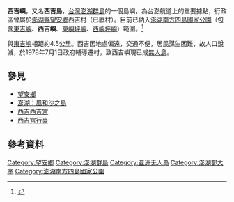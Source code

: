 {{Infobox islands
| name             = 西吉嶼
| native name      = 西吉嶼、西吉島
| native name link = 
| etymology        = 
| image name       = 
| image size       = 
| image caption    = 
| image alt        = 
| locator map      = {{澎湖群島主要島嶼位置圖}}
| map              = Taiwan
| map_alt          = 
| map_width        = 
| map_caption      = 西吉嶼在[[台灣|台灣]]的位置
| map_relief       = 
| label            = 
| label_position   = 
| coordinates      = {{coord|23|14|56.40|N|119|36|56.23|E|display=inline,title|type:isle}}
| location         = [[東亞|東亞]]
| archipelago      = [[東亞島弧|東亞島弧]][[澎湖群島|澎湖群島]]
| waterbody        = [[太平洋|太平洋]][[台灣海峽|台灣海峽]]
| total islands    = 
| major islands    =
| area km2         = 0.8978<ref>{{Cite web |url=https://www.penghu-nsa.gov.tw/AboutUs/A04.htm |title=澎湖國家風景區管理處 島嶼簡述 |accessdate=2020-06-27 |archive-date=2020-06-28 |archive-url=https://web.archive.org/web/20200628204142/https://www.penghu-nsa.gov.tw/AboutUs/A04.htm |dead-url=yes }}</ref>
| area ha          = 
| length km        = 
| width km         = 
| coastline km     = 
| elevation m      = 
| highest mount    = 
| country          = {{ROC}}
| country admin divisions title 1    = [[縣_(中華民國)|縣]]
| country admin divisions 1          = [[澎湖縣|澎湖縣]]
| country admin divisions title 2    = [[鄉_(中華民國)|鄉]]
| country admin divisions 2          = [[望安鄉|望安鄉]]
| country admin divisions title 3    = [[村里|村]]
| country admin divisions 3          = 
| country capital type               = 
| country capital                    = 
| country largest city type          = 
| country largest city               = 
| country capital and largest city   = 
| country largest city population    = 
| country leader title               = 
| country leader name                = 
| demonym          = 
| population       = 
| population as of = 
| population footnotes = 
| density km2      = 
| ethnic groups    = 
}}
{{Location map+|Taiwan|width=200|float=right|caption=西吉位置圖|places=
  {{Location map~|Taiwan|lat_deg=23|lat_min=30|lon_deg=119|lon_min=33|position=left|background=|label=馬公}}
  {{Location map~|Taiwan|lat_deg=23|lat_min=15|lon_deg=119|lon_min=45|position=left|background=|label=西吉}}
  {{Location map~|Taiwan|lat_deg=22|lat_min=59|lon_deg=120|lon_min=9|position=right|background=|label=安平港}}
}}

'''西吉嶼'''，又名'''西吉島'''，[[台灣|台灣]][[澎湖群島|澎湖群島]]的一個島嶼，為台澎航道上的重要據點，行政區曾屬於[[澎湖縣|澎湖縣]][[望安鄉|望安鄉]]西吉村（已廢村）。目前已納入[[澎湖南方四島國家公園|澎湖南方四島國家公園]]（包含[[東吉嶼|東吉嶼]]、'''西吉嶼'''、[[東嶼坪嶼|東嶼坪嶼]]、[[西嶼坪嶼|西嶼坪嶼]]）範圍。<ref>{{cite web |title=西吉嶼 |url=https://www.marine.gov.tw/%E9%81%8A%E6%86%A9%E8%B3%87%E8%A8%8A/%E5%90%84%E5%B3%B6%E9%81%8A%E7%A8%8B/%E8%A5%BF%E5%90%89%E5%B6%BC |website=海洋國家公園管理處 |access-date=2020-03-25 |archive-date=2020-12-04 |archive-url=https://web.archive.org/web/20201204174409/https://www.marine.gov.tw/%E9%81%8A%E6%86%A9%E8%B3%87%E8%A8%8A/%E5%90%84%E5%B3%B6%E9%81%8A%E7%A8%8B/%E8%A5%BF%E5%90%89%E5%B6%BC |dead-url=no }}</ref>

與[[東吉嶼|東吉嶼]]相距約4.5公里。西吉因地處偏遠，交通不便，居民謀生困難，故人口銳減，於1978年7月1日政府輔導遷村，致西吉嶼現已成[[無人島|無人島]]。

== 參見 ==
*[[望安鄉|望安鄉]]
*[[澎湖：風和沙之島|澎湖：風和沙之島]]
*[[西吉西吉宮|西吉西吉宮]]
*[[西吉宮行臺|西吉宮行臺]]

== 參考資料 ==
{{reflist}}

{{澎湖郡}}
{{台灣地景}}
{{中華民國島嶼}}
[[Category:望安鄉|Category:望安鄉]]
[[Category:澎湖群島|Category:澎湖群島]]
[[Category:亚洲无人岛|Category:亚洲无人岛]]
[[Category:澎湖郡大字|Category:澎湖郡大字]]
[[Category:澎湖南方四島國家公園|Category:澎湖南方四島國家公園]]